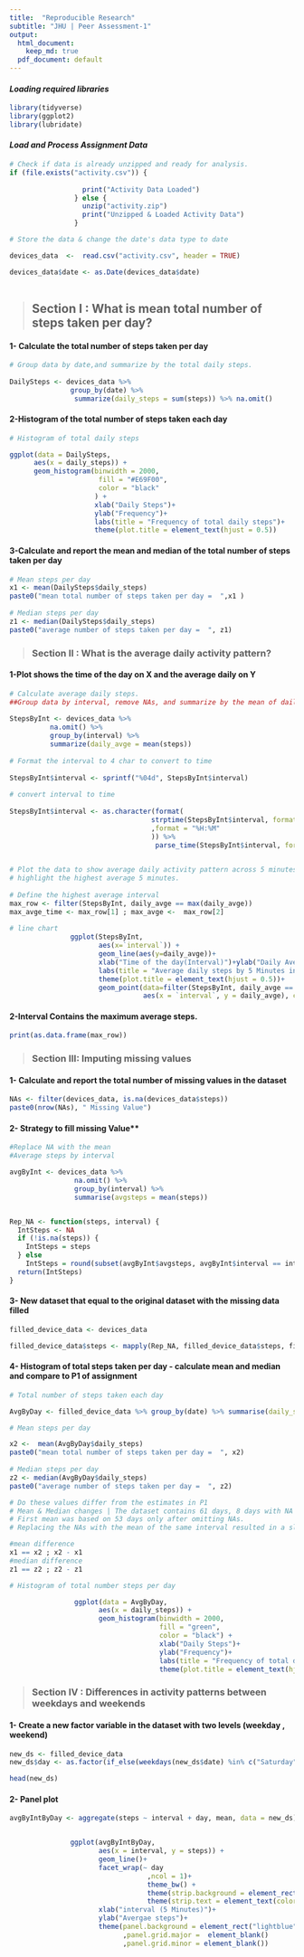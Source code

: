 ```yaml
---
title:  "Reproducible Research"
subtitle: "JHU | Peer Assessment-1"
output:
  html_document:
    keep_md: true
  pdf_document: default
---
```

#### *Loading required libraries* 

```r
library(tidyverse)
library(ggplot2)
library(lubridate)
```

#### *Load and Process Assignment Data* 

```r
# Check if data is already unzipped and ready for analysis.
if (file.exists("activity.csv")) {
  
                  print("Activity Data Loaded")
                } else {
                  unzip("activity.zip")
                  print("Unzipped & Loaded Activity Data")
                }

# Store the data & change the date's data type to date

devices_data  <-  read.csv("activity.csv", header = TRUE) 

devices_data$date <- as.Date(devices_data$date)
           
```          

> ## Section I : What is mean total number of steps taken per day?

#### 1- Calculate the total number of steps taken per day

```r

# Group data by date,and summarize by the total daily steps.
                
DailySteps <- devices_data %>% 
               group_by(date) %>%
                summarize(daily_steps = sum(steps)) %>% na.omit()

```

#### 2-Histogram of the total number of steps taken each day

```r
# Histogram of total daily steps 

ggplot(data = DailySteps,
      aes(x = daily_steps)) +
      geom_histogram(binwidth = 2000, 
                      fill = "#E69F00",
                      color = "black"
                     ) +
                     xlab("Daily Steps")+
                     ylab("Frequency")+
                     labs(title = "Frequency of total daily steps")+
                     theme(plot.title = element_text(hjust = 0.5))  

```

#### 3-Calculate and report the mean and median of the total number of steps taken per day
```r
# Mean steps per day
x1 <- mean(DailySteps$daily_steps)
paste0("mean total number of steps taken per day =  ",x1 )
                
# Median steps per day 
z1 <- median(DailySteps$daily_steps)
paste0("average number of steps taken per day =  ", z1)

```
> ### Section II : What is the average daily activity pattern?

#### 1-Plot shows the time of the day on X and the average daily on Y

```r

# Calculate average daily steps.
##Group data by interval, remove NAs, and summarize by the mean of daily steps.
                
StepsByInt <- devices_data %>% 
          na.omit() %>%
          group_by(interval) %>%
          summarize(daily_avge = mean(steps))
                                       
# Format the interval to 4 char to convert to time   
                                 
StepsByInt$interval <- sprintf("%04d", StepsByInt$interval)
                
# convert interval to time 
                
StepsByInt$interval <- as.character(format(
                                   strptime(StepsByInt$interval, format="%H%M")
                                   ,format = "%H:%M"
                                   )) %>%
                                    parse_time(StepsByInt$interval, format = "%H:%M")
                              

# Plot the data to show average daily activity pattern across 5 minutes intervals
# highlight the highest average 5 minutes.
                
# Define the highest average interval
max_row <- filter(StepsByInt, daily_avge == max(daily_avge))
max_avge_time <- max_row[1] ; max_avge <-  max_row[2]
                
# line chart 
               ggplot(StepsByInt,
                      aes(x=`interval`)) +
                      geom_line(aes(y=daily_avge))+
                      xlab("Time of the day(Interval)")+ylab("Daily Average")+
                      labs(title = "Average daily steps by 5 Minutes interval")+
                      theme(plot.title = element_text(hjust = 0.5))+
                      geom_point(data=filter(StepsByInt, daily_avge == max(daily_avge)),
                                 aes(x = `interval`, y = daily_avge), color = "#E69F00", size = 5) 

```

#### 2-Interval Contains the maximum average steps.
```r

print(as.data.frame(max_row))

```

> ### Section III: Imputing missing values

#### 1- Calculate and report the total number of missing values in the dataset
```r

NAs <- filter(devices_data, is.na(devices_data$steps))
paste0(nrow(NAs), " Missing Value")

```

#### 2- Strategy to fill missing Value**

```r
#Replace NA with the mean
#Average steps by interval

avgByInt <- devices_data %>%
                na.omit() %>%
                group_by(interval) %>%
                summarise(avgsteps = mean(steps))


Rep_NA <- function(steps, interval) {
  IntSteps <- NA
  if (!is.na(steps)) {
    IntSteps = steps
  } else 
    IntSteps = round(subset(avgByInt$avgsteps, avgByInt$interval == interval),2)
  return(IntSteps)
}
```

#### 3- New dataset that equal to the original dataset  with the missing data filled
```r

filled_device_data <- devices_data

filled_device_data$steps <- mapply(Rep_NA, filled_device_data$steps, filled_device_data$interval)

```
#### 4- Histogram of total steps taken per day - calculate mean and median and compare to P1 of assignment

```r

# Total number of steps taken each day 

AvgByDay <- filled_device_data %>% group_by(date) %>% summarise(daily_steps = sum(steps))

# Mean steps per day

x2 <-  mean(AvgByDay$daily_steps)
paste0("mean total number of steps taken per day =  ", x2)
                
# Median steps per day 
z2 <- median(AvgByDay$daily_steps)
paste0("average number of steps taken per day =  ", z2)

# Do these values differ from the estimates in P1
# Mean & Median changes | The dataset contains 61 days, 8 days with NA values across all intervals.
# First mean was based on 53 days only after omitting NAs.
# Replacing the NAs with the mean of the same interval resulted in a slight decrease in the mean and an increase in the median.

#mean difference 
x1 == x2 ; x2 - x1
#median difference 
z1 == z2 ; z2 - z1

# Histogram of total number steps per day

                ggplot(data = AvgByDay,
                      aes(x = daily_steps)) +
                      geom_histogram(binwidth = 2000,
                                     fill = "green",
                                     color = "black") +
                                     xlab("Daily Steps")+
                                     ylab("Frequency")+
                                     labs(title = "Frequency of total daily steps")+
                                     theme(plot.title = element_text(hjust = 0.5))
```

> ### Section IV : Differences in activity patterns between weekdays and weekends

#### 1- Create a new factor variable in the dataset with two levels (weekday , weekend)
```r
new_ds <- filled_device_data
new_ds$day <- as.factor(if_else(weekdays(new_ds$date) %in% c("Saturday", "Sunday"), "Weekend", "Weekday" ))

head(new_ds)

```
#### 2- Panel plot 

```r

avgByIntByDay <- aggregate(steps ~ interval + day, mean, data = new_ds)


               ggplot(avgByIntByDay,
                      aes(x = interval, y = steps)) +
                      geom_line()+
                      facet_wrap(~ day
                                  ,ncol = 1)+
                                  theme_bw() +
                                  theme(strip.background = element_rect(fill = "#E69F00"))+
                                  theme(strip.text = element_text(color = "blue"))+
                      xlab("interval (5 Minutes)")+
                      ylab("Avergae steps")+
                      theme(panel.background = element_rect("lightblue")
                            ,panel.grid.major =  element_blank()
                            ,panel.grid.minor = element_blank())
```